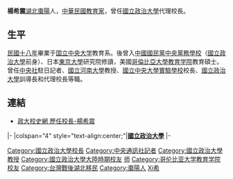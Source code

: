 {{Expand |time=2009-06-09T13:37:37+00:00 }}<!-- 本调用由 {{subst:Expand/auto}} 自动产生。 -->

'''楊希震'''{{BD|1902年||1987年|catIdx=Yang楊}}[[湖北|湖北]][[棗陽|棗陽]]人，[[中華民國|中華民國]][[教育家|教育家]]，曾任[[國立政治大學|國立政治大學]]代理校長。

==生平==
[[民國18年|民國十八年]]畢業于[[国立中央大学|国立中央大学]]教育系。後曾入[[中國國民黨|中國國民黨]][[中央黨務學校|中央黨務學校]]（[[國立政治大學|國立政治大學]]前身）、日本[[東京大學|東京大學]]研究院修讀，美國[[哥倫比亞大學教育学院|哥倫比亞大學教育学院]]教育碩士。曾任[[中央社|中央社]]駐日記者、[[國立河南大學|國立河南大學]]教授、[[國立中央大學實驗學校|國立中央大學實驗學校]]校長、[[國立政治大學|國立政治大學]]訓導長和代理校長等職。

==連結==
*[http://archive.nccu.edu.tw/principal_3.htm 政大校史網 歷任校長-楊希震] {{Wayback|url=http://archive.nccu.edu.tw/principal_3.htm |date=20200128101414 }}

{{start box}}
{{s-edu}}
{{s-aca}}
|-
|colspan="4" style="text-align:center;"|'''[[國立政治大學|國立政治大學]]'''
|-
{{s-before|[[顧毓琇|顧毓琇]]}}
{{s-title|[[國立政治大學|國立政治大學]]校長<br><small>代理<br>第三任|1949年6月 - 1954年11月20日}}
{{s-after|[[陳大齊|陳大齊]]代理<br><small>1955年4月1日真除}}
{{end box}}

 
{{NCCU President}}

{{DEFAULTSORT:Yang楊}}
[[Category:國立政治大學校長|Category:國立政治大學校長]]
[[Category:中央通訊社記者|Category:中央通訊社記者]]
[[Category:國立政治大學教授|Category:國立政治大學教授]]
[[Category:國立政治大學大陸時期校友|Category:國立政治大學大陸時期校友]]
[[Category:國立中央大學大陸時期校友|师]]
[[Category:哥伦比亚大学教育学院校友|Category:哥伦比亚大学教育学院校友]]
[[Category:台灣戰後湖北移民|Category:台灣戰後湖北移民]]
[[Category:棗陽人|Category:棗陽人]]
[[Category:楊姓|Xi希]]